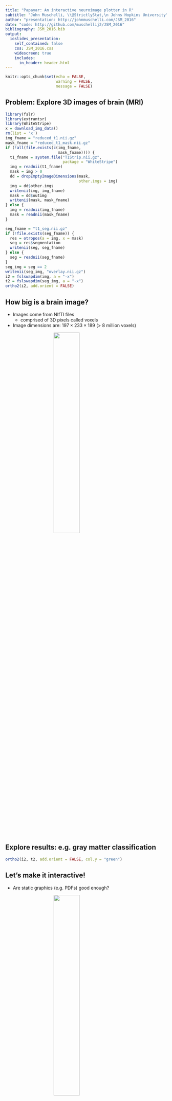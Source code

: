 ```yaml
---
title: "Papayar: An interactive neuroimage plotter in R"
subtitle: "John Muschelli, \\@StrictlyStat,\n Johns Hopkins University"
author: "presentation: http://johnmuschelli.com/JSM_2016"
date: "code: http://github.com/muschellij2/JSM_2016"
bibliography: JSM_2016.bib
output:
  ioslides_presentation:
    self_contained: false
    css: JSM_2016.css
    widescreen: true
    includes:
      in_header: header.html
---
```


```r
knitr::opts_chunk$set(echo = FALSE, 
                      warning = FALSE, 
                      message = FALSE)
```

## Problem: Explore 3D images of brain (MRI)

```r
library(fslr)
library(extrantsr)
library(WhiteStripe)
x = download_img_data()
rm(list = 'x')
img_fname = "reduced_t1.nii.gz"
mask_fname = "reduced_t1_mask.nii.gz"
if (!all(file.exists(c(img_fname,
                       mask_fname)))) {
  t1_fname = system.file("T1Strip.nii.gz", 
                         package = "WhiteStripe")
  img = readnii(t1_fname)
  mask = img > 0
  dd = dropEmptyImageDimensions(mask, 
                                other.imgs = img)
  img = dd$other.imgs
  writenii(img, img_fname)
  mask = dd$outimg
  writenii(mask, mask_fname)
} else {
  img = readnii(img_fname)
  mask = readnii(mask_fname)
}
```



```r
seg_fname = "t1_seg.nii.gz"
if (!file.exists(seg_fname)) {
  res = otropos(a = img, x = mask)
  seg = res$segmentation 
  writenii(seg, seg_fname)
} else {
  seg = readnii(seg_fname)
}
seg_img = seg == 2
writenii(seg_img, "overlay.nii.gz")
i2 = fslswapdim(img, a = "-x")
t2 = fslswapdim(seg_img, a = "-x")
ortho2(i2, add.orient = FALSE)
```


## How big is a brain image?

- Images come from NIfTI files
    - comprised of 3D pixels called voxels
- Image dimensions are: $197\times233\times189$ (> 8 million voxels)

<img src="images/movie_final.gif" style="width: 40%; display: block; margin: auto;">
    
    

## Explore results: e.g. gray matter classification

```r
ortho2(i2, t2, add.orient = FALSE, col.y = "green")
```

## Let's make it interactive!

- Are static graphics (e.g. PDFs) good enough?

<img src="images/philosoraptor.jpeg" style="width: 40%; display: block; margin: auto;">

<p style="font-size: 10pt">image from [http://cheezburger.com](http://cheezburger.com)</p>

## Let's make it interactive!

- Are static graphics (e.g. PDFs/GIFs) good enough?

- What step in the analysis does it come in? For me:
    - exploratory - looking at results of image processing
      - Asking: "Is this step working?"
      
<img src="images/not_right.gif" style="width: 40%; display: block; margin: auto;">

<p style="font-size: 10pt">http://www.natashaboyd.com/uploads/1/5/5/3/15536518/5572229_orig.gif</p>

## Let's make it interactive!

- Are static graphics (e.g. PDFs/GIFs) good enough?

- What step in the analysis does it come in? For me:
    - confirmatory - check model predictions
    - "That looks like gray matter to me"
      
<img src="images/looks_good.gif" style="width: 40%; display: block; margin: auto;">

<p style="font-size: 10pt">http://media.tumblr.com/tumblr_lnlszpEQo21qd8tfx.gif</p>


## But other (standalone) programs can do this!

Also known as "I can do that in X already" 

<img src="images/stacked.png" style="width: 70%; display: block; margin: auto;">

## Some (of my) principles of interactivity

<div style='font-size: 22pt;'>

1. Should be scriptable to get the interactive **graphic**
    - still hard to script/reproduce the **interaction**
    
2. Within the analysis workflow
    - Others are just standalone viewers
    - Relies on fewer systems/dependencies

3. Easy to navigate for the user

</div>

<img src="images/Rlogo.png" style="width: 15%; display: block; margin: auto;">



## First attempt: Use manipulate package

<div style='font-size: 26pt;'>

The `manipulate` package [@manipulate] from RStudio can add interactivity:

</div>

```r
library(manipulate)
iplot = function(img, plane = c("axial", 
                                "coronal", "sagittal"), 
                 useRaster = TRUE, ...){
  ## pick the plane
  plane = match.arg(plane, c("axial", 
                             "coronal", "sagittal"))
  # Get the max number of slices in that plane for the slider
  ns=  switch(plane,
              "axial"=dim(img)[3],
              "coronal"=dim(img)[2],
              "sagittal"=dim(img)[1])
  ## run the manipulate command
  manipulate({
    image(img, z = z, plot.type= "single",
          plane = plane, 
          useRaster =useRaster, ...)
    # this will return mouse clicks (future experimental work)
    pos <- manipulatorMouseClick()
    if (!is.null(pos)) {
      print(pos)
    }
  },
  ## make the slider
  z = slider(1, ns, step=1, initial = ceiling(ns/2))
  )
}
```

<img src="images/manipulate.gif" style="width: 90%; display: block; margin: auto;">

## First attempt: Use manipulate package

<div style='font-size: 26pt;'>

The `manipulate` package [@manipulate] from RStudio can add interactivity, BUT:

- Images rendering was `slow`
    - due to the R plotting and viewer interaction
- Only works with <img src="images/blue-250.png" style="width: 15%; display: inline; margin: auto;">
- Can't embed output in a document

</div>

## Second attempt: set of PDFs or GIFs!

<div style='font-size: 20pt;'>

The `animation` package [@animation1, @animation2] can make GIFs:

<img src="images/slice_movie.gif" style="width: 15%; display: block; margin: auto;">

</div>

<div id="wrap">
<div id="left_col" style='font-size: 20pt;'>

Pros:    

- Plotting with standard functions
    - Can be **embedded** into an html easily
</div>

<div id="right_col">

Cons: 

- Not really "interactive"
    - less choice on user's end
    - no other views

</div> 




```r
library(msseg)
library(scales)
outname = "images/slice_movie.gif"
# if (!file.exists(outname)) {
    nz = nsli(i2)
    # n_slices = nz
    n_slices = 30
    probs = seq(1/(n_slices * 2), 
                1 - 1/(n_slices * 2), 
                length.out = n_slices)
    slices = round(quantile(seq(nz), probs = probs))
    slices = unique(slices)
    
    t3 = t2
    t3[t2 == 0] = NA
    t3 = cal_img(t3)
    tstub = tempfile()
    tfile = paste0(tstub, "_%04d.png")
    png(tfile, 
        res = 300, 
        height = 7, 
        width = 7,
        units = "in",
        type = "cairo")
    for (slice in slices) {
      oro.nifti::overlay(x = i2, y = t3, 
              z = slice,
              col.y = alpha("green", 0.5),
              plot.type = "single")
    }
    dev.off()
    png_converter(
      paste0(tstub, "*.png"),
      extra.opts = "-density 300",
      interval = 0.25,
      outname)
# }
```

## Papaya JavaScript library

https://github.com/rii-mango/Papaya

"A pure JavaScript medical research image viewer."

- From makers of Mango (Multi-image Analysis GUI, UT Health Science)

<img src="images/mango.gif" style="width: 30%; display: block; margin: auto;">
    
    


## papayar R package, port of Papaya 

```r
library(papayar); papaya(image)
```

<div style="width:70%; height:55%; display: block; margin: auto;">
```r
library(papayar)
x = papaya_div()
cat(x)
```
</div>

## Is it an htmlwidget!? 

<p style="font-size: 140pt; vertical-align: middle; text-align: left;">No</p>


## Is it an htmlwidget!?

<p style="font-size: 140pt; vertical-align: middle; text-align: left;">Not yet.</p>


## Lessons learned

<div style='font-size: 26pt;'>

- Borrow (heavily) other people's stuff
- htmlwidgets framework is great
    - some JS libraries have odd rules
- Porting to R can help the community
    - need some non-R knowledge, usually JavaScript
    - not always so straightforward
    - Functionality at the whim of the JS maintainer

    
</div>

## Bibliography
